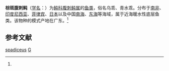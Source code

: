 {{Speciesbox
| taxon = Gastrophysus spadiceus
| image = Lagocephalus spadiceus.png
| binomial_authority = (Richardson, 1845)<ref name='id8840'>{{cite web| url =http://www.bioinfo.cn/db05/BjdwSpecies.php?action=view&id=8840| title =棕斑腹刺鲀| work =《中国动物物种编目数据库》| publisher =中国科学院微生物研究所| author =中国科学院动物研究所| accessdate =2009-04-16| deadurl =yes| archiveurl =https://web.archive.org/web/20160305032258/http://www.bioinfo.cn/db05/BjdwSpecies.php?action=view&id=8840| archivedate =2016-03-05}}</ref>
}}

'''棕斑腹刺鲀'''（[[学名|学名]]：{{lang|la|''Gastrophysus spadiceus''}}）为[[鲀科|鲀科]][[腹刺鲀属|腹刺鲀属]]的[[鱼类|鱼类]]，俗名乌乖、青水乖。分布于[[南非|南非]]、[[印度尼西亚|印度尼西亚]]、[[菲律宾|菲律宾]]、[[日本|日本]]以及中国[[南海|南海]]、[[东海|东海]]等海域，属于近海暖水性底层鱼类。该物种的模式产地在广东。<ref name='id8840'/>

== 参考文献 ==
{{reflist}}

{{Taxonbar|from=Q1026667}}

[[Category:腹刺鲀属|spadiceus]]
[[Category:1845年描述的魚類|G]]

{{鲀形目小作品}}